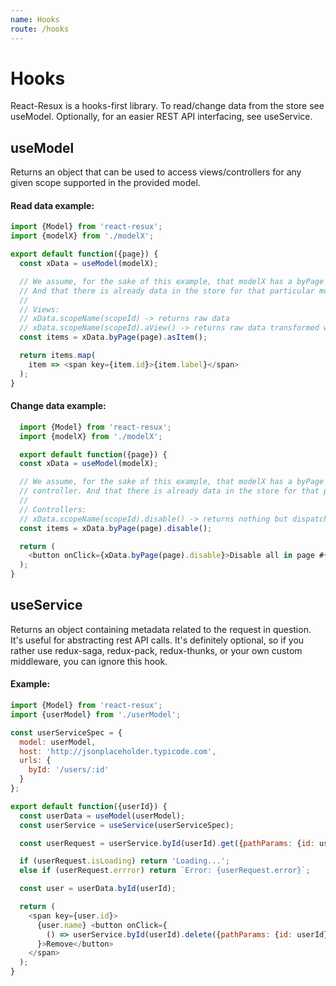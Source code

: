 ```yaml
---
name: Hooks
route: /hooks
---
```


# Hooks

React-Resux is a hooks-first library. To read/change data from the store see useModel. Optionally, for an easier REST API
interfacing, see useService.

## useModel

Returns an object that can be used to access views/controllers for any given scope supported in the provided model.

#### Read data example:
```javascript
import {Model} from 'react-resux';
import {modelX} from './modelX';

export default function({page}) {
  const xData = useModel(modelX);

  // We assume, for the sake of this example, that modelX has a byPage scope and a asItem view.
  // And that there is already data in the store for that particular model.
  //
  // Views:
  // xData.scopeName(scopeId) -> returns raw data
  // xData.scopeName(scopeId).aView() -> returns raw data transformed with a view
  const items = xData.byPage(page).asItem();

  return items.map(
    item => <span key={item.id}>{item.label}</span>
  );
}
```

#### Change data example:
```javascript
  import {Model} from 'react-resux';
  import {modelX} from './modelX';

  export default function({page}) {
  const xData = useModel(modelX);

  // We assume, for the sake of this example, that modelX has a byPage scope and a disable
  // controller. And that there is already data in the store for that particular model.
  //
  // Controllers:
  // xData.scopeName(scopeId).disable() -> returns nothing but dispatchs a change action
  const items = xData.byPage(page).disable();

  return (
    <button onClick={xData.byPage(page).disable}>Disable all in page #{page}</button>
  );
}
```

## useService

Returns an object containing metadata related to the request in question. It's useful for abstracting rest API calls.
It's definitely optional, so if you rather use redux-saga, redux-pack, redux-thunks, or your own custom middleware,
you can ignore this hook.

#### Example:
```javascript
import {Model} from 'react-resux';
import {userModel} from './userModel';

const userServiceSpec = {
  model: userModel,
  host: 'http://jsonplaceholder.typicode.com',
  urls: {
    byId: '/users/:id'
  }
};

export default function({userId}) {
  const userData = useModel(userModel);
  const userService = useService(userServiceSpec);

  const userRequest = userService.byId(userId).get({pathParams: {id: userId}});

  if (userRequest.isLoading) return 'Loading...';
  else if (userRequest.errror) return `Error: {userRequest.error}`;

  const user = userData.byId(userId);

  return (
    <span key={user.id}>
      {user.name} <button onClick={
        () => userService.byId(userId).delete({pathParams: {id: userId}})
      }>Remove</button>
    </span>
  );
}
```
